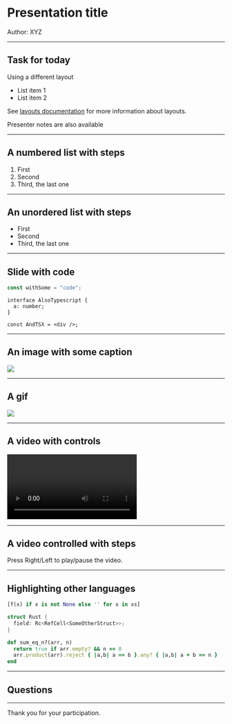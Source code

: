 

<Head>
  <title>Presentation title</title>
</Head>

# Presentation title

Author: XYZ

---

<Split>

## Task for today

Using a different layout

- List item 1
- List item 2

See
[layouts documentation](https://github.com/jxnblk/mdx-deck/blob/master/docs/layouts.md)
for more information about layouts.

<Notes>Presenter notes are also available</Notes>

</Split>

---

## A numbered list with steps

<Steps>

1. First
2. Second
3. Third, the last one

</Steps>

---

## An unordered list with steps

<Steps>

- First
- Second
- Third, the last one

</Steps>

---

## Slide with code

```javascript
const withSome = "code";
```

```tsx
interface AlsoTypescript {
  a: number;
}

const AndTSX = <div />;
```

---

## An image with some caption


<ImageWithLabel label="Themes in mdx-deck">
  <img src="https://github.com/jxnblk/mdx-deck/raw/master/docs/images/future.png" />
</ImageWithLabel>

---

## A gif

<img src="https://media.giphy.com/media/bcKmIWkUMCjVm/giphy.gif" />

---

## A video with controls

<video
  src="https://media.giphy.com/media/3oriO0OEd9QIDdllqo/giphy.mp4"
  controls
/>

---

## A video controlled with steps

Press Right/Left to play/pause the video.


<PostponedVideo
  src="https://media.giphy.com/media/3oriO0OEd9QIDdllqo/giphy.mp4"
  loop
  controls
/>

---

## Highlighting other languages

```python
[f(x) if x is not None else '' for x in xs]
```

```rust
struct Rust {
  field: Rc<RefCell<SomeOtherStruct>>;
}
```

```ruby
def sum_eq_n?(arr, n)
  return true if arr.empty? && n == 0
  arr.product(arr).reject { |a,b| a == b }.any? { |a,b| a + b == n }
end
```

---

## Questions

---

Thank you for your participation.
